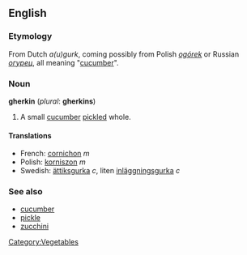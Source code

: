 {{wikipedia}}
==English==
===Etymology===
From Dutch ''a(u)gurk'', coming possibly from Polish ''[[ogórek]]'' or Russian ''[[огурец]]'', all meaning "[[cucumber]]".

===Noun===
'''gherkin''' (''plural'': '''gherkins''')

#A small [[cucumber]] [[pickle]]d whole.

====Translations====
*French: [[cornichon]] ''m''
*Polish: [[korniszon]] ''m''
*Swedish: [[ättiksgurka]] ''c'', liten [[inläggningsgurka]] ''c''

===See also===
*[[cucumber]]
*[[pickle]]
*[[zucchini]]

[[Category:Vegetables]]